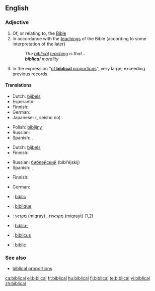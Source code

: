==English==

===Adjective===
{{en-adj}}

# Of, or relating to, the [[Bible]]
# In accordance with the [[teaching]]s of the Bible (according to some interpretation of the later)
#: ''The [[biblical]] [[teaching]] is that...''
#: '''''biblical''' morality''
# In the expression "[[of biblical proportions|of '''biblical''' proportions]]", very large, exceeding previous records.

====Translations====
{{trans-top|of, or relating to, the Bible}}
* Dutch: [[bijbels]]
* Esperanto: {{t|eo|biblia}}
* Finnish: {{t+|fi|raamatullinen}}
* German: {{t+|de|biblisch}}
* Japanese: {{Jpan|[[聖書]]の}} ({{Jpan|[[せいしょ]]の}}, seisho no)
{{trans-mid}}
* Polish: [[biblijny]] {{m}}
* Russian: {{t+|ru|библейский|tr=bibl'éjskij|sc=Cyrl}}
* Spanish: {{t-|es|bíblico|m}}, {{t-|es|bíblica|f}}
{{trans-bottom}}

{{trans-top|in accordance with the teachings of the Bible}}
* Dutch: [[bijbels]]
* Finnish: {{t+|fi|raamatullinen}}
{{trans-mid}}
* Russian: [[библейский]] (bibl'éjskij)
* Spanish: {{t-|es|bíblico|m}}, {{t-|es|bíblica|f}}
{{trans-bottom}}

{{trans-top|exceeding previous records}}
* Finnish: {{t+|fi|raamatullinen}}
{{trans-mid}}
* German: {{t+|de|biblisch}}
{{trans-bottom}}

{{checktrans-top}}
* {{ttbc|Catalan}}: [[bíblic]]
* {{ttbc|French}}: [[biblique]]
* {{ttbc|Hebrew}}: [[מקראי]] (miqray) {{m}}, [[מקראית]] (miqrayt) {{f}} (1,2)
{{trans-mid}}
* {{ttbc|Icelandic}}: [[biblía|biblíu-]]
* {{ttbc|Latin}}: [[biblicus]]
* {{ttbc|Romanian}}: [[biblic]]
{{trans-bottom}}

===See also===
* [[biblical proportions]]

[[ca:biblical]]
[[el:biblical]]
[[fr:biblical]]
[[hu:biblical]]
[[fi:biblical]]
[[te:biblical]]
[[vi:biblical]]
[[zh:biblical]]